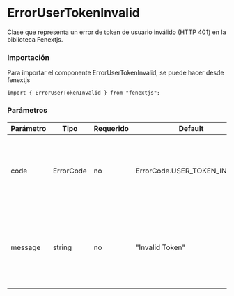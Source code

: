 # ErrorUserTokenInvalid

Clase que representa un error de token de usuario inválido (HTTP 401) en la biblioteca Fenextjs.

### Importación

Para importar el componente ErrorUserTokenInvalid, se puede hacer desde fenextjs

```tsx copy
import { ErrorUserTokenInvalid } from "fenextjs";
```

### Parámetros

| Parámetro | Tipo | Requerido | Default | Descripcion |
| --------- | ---- | --------- | ------- | ----------- |
| code | ErrorCode | no | ErrorCode.USER_TOKEN_INVALID | Código de error específico que indica que el token de usuario proporcionado es inválido. |
| message | string | no | "Invalid Token" | Mensaje de error que describe la naturaleza del problema cuando el token de usuario no es válido. |

